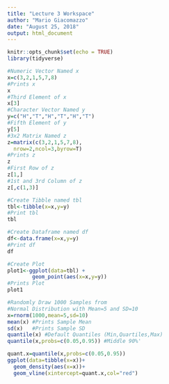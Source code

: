 ```yaml
---
title: "Lecture 3 Workspace"
author: "Mario Giacomazzo"
date: "August 25, 2018"
output: html_document
---
```


```r
knitr::opts_chunk$set(echo = TRUE)
library(tidyverse)
```


```r
#Numeric Vector Named x
x=c(3,2,1,5,7,8) 
#Prints x
x
#Third Element of x
x[3] 
#Character Vector Named y
y=c("H","T","H","T","H","T") 
#Fifth Element of y
y[5] 
#3x2 Matrix Named z
z=matrix(c(3,2,1,5,7,8),
  nrow=2,ncol=3,byrow=T)
#Prints z
z
#First Row of z
z[1,]
#1st and 3rd Column of z
z[,c(1,3)]
```

```r
#Create Tibble named tbl
tbl<-tibble(x=x,y=y)
#Print tbl
tbl
```


```r
#Create Dataframe named df
df<-data.frame(x=x,y=y)
#Print df
df
```


```r
#Create Plot
plot1<-ggplot(data=tbl) +
        geom_point(aes(x=x,y=y))
#Prints Plot
plot1
```


```r
#Randomly Draw 1000 Samples from 
#Normal Distribution with Mean=5 and SD=10
x=rnorm(1000,mean=5,sd=10)
mean(x) #Prints Sample Mean
sd(x)   #Prints Sample SD
quantile(x) #Default Quantiles (Min,Quartiles,Max)
quantile(x,probs=c(0.05,0.95)) #Middle 90%'
```


```r
quant.x=quantile(x,probs=c(0.05,0.95))
ggplot(data=tibble(x=x))+
  geom_density(aes(x=x))+
  geom_vline(xintercept=quant.x,col="red")
```












